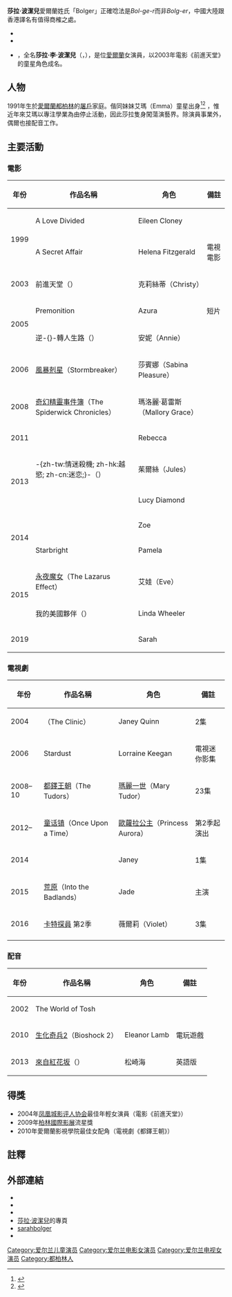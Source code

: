 {{noteTA
|T=zh-cn:莎拉·博尔格; zh-hk:莎拉·寶嘉; zh-tw:莎拉·波潔兒;
|G1=TV
|G3=Movie
|G4=Ghibli
|1=zh-cn:博尔格; zh-tw:波潔兒; zh-hk:寶嘉;
|2=zh-hans:柏林国际电影节;zh-hant:柏林國際影展;
|3=zh-cn:前进天堂; zh-tw:前進天堂; zh-hk:紐約客;
|4=zh-cn:玛洛丽;zh-tw:瑪洛麗;zh-hk:美洛;
}}
{{藝人
| 姓名 = 莎拉·波潔兒
| 類型 = 女演員
| 圖片 = Sarah Bolger (48484781976) (cropped).jpg
| 圖片尺寸 = 250px
| 圖片簡介 = 2019年
| 本名 = Sarah Lee Bolger
| 外文名 = Sarah Bolger
| 外文 = ga
| 羅馬拼音 = Sair-uh Bohl-jer<ref>利用[http://dictionary.reference.com/ Dictionary.com] {{Wayback|url=http://dictionary.reference.com/ |date=20150520140539 }}逐字查閱。</ref><ref>{{cite video|date= 2012-05-02| title= Sarah Bolger - MuchMusic.com| url=https://www.youtube.com/watch?v=6rfTNUjWKY0 |publisher ={{youtube|u=MuchMusicOfficial|MUCH}}|language=en}}</ref>
| 英文名 = 
| 暱稱 = 
| 其他藝名 = 
| 國籍 = {{IRL}}
| 民族 = 
| 籍貫 = 
| 出生日期 = {{Birth date and age|1991|2|28}}
| 出生地點 = [[都柏林|都柏林]]
| 逝世日期 = 
| 逝世地點 = 
| 職業 = [[演员|演员]]
| 語言 = 
| 教育程度 = 
| 宗教信仰 = [[天主教|天主教]]<ref>{{cite web | url=http://www.irishcentral.com/news/entertainment/tudors-actress-sarah-bolger-discusses-her-religious-side-114996149-237367271.html  | title=Tudors actress Sarah Bolger discusses her religious side | author= |work=Irish Central | date=1 February 2011 | accessdate=}}</ref>
| 配偶 = 
| 兒女 = 
| 父母 = 
| 親屬 = 
| 音樂類型 = 
| 演奏樂器 = 
| 出道地點 = 
| 出道作 = 
| 出道日期 = 
| 代表作 = 《前進天堂》
| 活躍年代 = 1999年 -
| 唱片公司 = 
| 經紀公司 = 创新艺人经纪公司（CAA）
| 網站 = 
| 相關團體 = 
| 獎項 = -{}-
*2004年[[凤凰城影评人协会|凤凰城影评人协会]]最佳年輕女演員
*2009年[[柏林國際影展|柏林國際影展]]流星獎
*2010年愛爾蘭影視學院最佳女配角
| IMDb = 0092961
| 現任成員 = 
| 過往成員 = 
}}
'''莎拉·波潔兒'''<ref>愛爾蘭姓氏「Bolger」正確唸法是''Bol-ge-r''而非''Bolg-er''，中國大陸跟香港譯名有值得商榷之處。
*{{cite|title=新片介紹：《史柏力魔怪書》3月20日魔怪現身|url=http://movhk.com/2008/03/14/the-spiderwick-chronicles-hong-kong-cinema-release/|publisher=-{荷里活}-電影手冊|date=|language=zh-hk|deadurl=yes|archiveurl=https://web.archive.org/web/20150115105523/http://movhk.com/2008/03/14/the-spiderwick-chronicles-hong-kong-cinema-release/|archivedate=2015-01-15}}
*{{cite|title=奇幻精靈事件簿(The Spiderwick Chronicles)|url=https://tw.movies.yahoo.com/movieinfo_main.html/id=2571|publisher=Yahoo!奇摩電影|date=|language=zh-tw}}
*{{cite|title=奇幻精灵历险记 中国票房|url=http://www.cbooo.cn/m/385573|publisher=中国电影票房数据中心|date=|language=zh-cn}}</ref>{{BD|1991年|2月28日}}，全名'''莎拉·李·波潔兒'''（{{lang-ga|Sarah Lee Bolger}}，{{IPAc-en|ˈ|s|ɛ|ə|r|ə|_|ˈ|l|i|_|ˈ|b|oʊ|l|dʒ|ə|r}}），是位[[愛爾蘭|愛爾蘭]]女演員，以2003年電影《前進天堂》的童星角色成名。

==人物==
1991年生於[[都柏林|愛爾蘭都柏林]]的[[屠戶|屠戶]]家庭。偕同妹妹艾瑪（Emma）童星出身<ref>{{cite web | url=http://www.independent.ie/entertainment/film-cinema/teen-idol-1311085.html | title=Teen idol | author=Sarah Webb | work=The Irish Independent | date=8 March 2008 | accessdate= | archive-date=2012-07-16 | archive-url=https://www.webcitation.org/69BwoAchh?url=http://www.independent.ie/entertainment/film-cinema/teen-idol-1311085.html | dead-url=no }}</ref><ref name=daly>{{cite news |last=Daly |first=Susan |url=http://www.independent.ie/entertainment/film-cinema/sarah-bolger-now-that-im-18-everyones-asking-me-about-sex-1719666.html |title=Sarah Bolger: 'Now that I'm 18... everyone's asking me about sex' |publisher=The Independent |location=Ireland |date=25 April 2009 |accessdate=}}</ref> ，惟近年來艾瑪以專注學業為由停止活動，因此莎拉隻身闖蕩演藝界。除演員事業外，偶爾也接配音工作。

==主要活動==
=== 電影 ===
{| class="wikitable"
! 年份
! 作品名稱
! 角色
! class="unsortable" | 備註
|-
|rowspan=2|1999
|A Love Divided
|Eileen Cloney
|
|-
|A Secret Affair
|Helena Fitzgerald
|電視電影
|-
|2003
|前進天堂（{{link-en|In America|In America}}）
|克莉絲蒂（Christy）
|
|-
|rowspan=2|2005
|Premonition
|Azura
| 短片
|-
|逆-{}-轉人生路（{{link-en|Tara Road|Tara Road}}）
|安妮（Annie）
|
|-
|2006
|[[風暴剋星|風暴剋星]]（Stormbreaker）
|莎賓娜（Sabina Pleasure）
|
|-
|2008
|[[奇幻精靈事件簿|奇幻精靈事件簿]]（The Spiderwick Chronicles）
|瑪洛麗·葛雷斯（Mallory Grace）
|
|-
|2011
|{{link-en|The Moth Diaries|The Moth Diaries}}
|Rebecca
|
|-
|rowspan=2|2013
| -{zh-tw:情迷殺機; zh-hk:越慾; zh-cn:迷恋;}-（{{link-en|Crush|Crush (2013 film)}}）
|茱爾絲（Jules）
|
|-
|{{link-en|As Cool as I Am|As Cool as I Am (film)}}
|Lucy Diamond
|
|-
|rowspan=2|2014
|{{link-en|Kiss Me|Kiss Me (2014 film)}}
|Zoe
|
|-
|Starbright
|Pamela
|
|-
|rowspan=2|2015
|[[永夜魔女|永夜魔女]]（The Lazarus Effect）
|艾娃（Eve）
|
|-
|我的美國夥伴（{{link-en|MY ALL★AMERICAN|My All-American}}）
|Linda Wheeler
|
|-
|2019
|{{link-en|A Good Woman Is Hard to Find|A Good Woman Is Hard to Find}}
|Sarah
|
|}

=== 電視劇 ===
{| class="wikitable"
! 年份
! 作品名稱
! 角色
! class="unsortable" | 備註
|-
|2004
| {{tsl|en|The Clinic (TV series)|診所驚魂 (電視劇)|诊所惊魂}}（The Clinic）
|Janey Quinn
| 2集
|-
|2006
|Stardust
|Lorraine Keegan
|電視迷你影集
|-
|2008–10
|[[都鐸王朝_(電視劇)|都鐸王朝]]（The Tudors）
|[[玛丽一世_(英格兰)|瑪麗一世]]（Mary Tudor）
|23集
|-
|2012–
|[[童话镇|童话镇]]（Once Upon a Time）
|[[睡美人|歐蘿拉公主]]（Princess Aurora）
|第2季起演出
|-
|2014
|{{link-en|Mixology|Mixology (TV series)}}
|Janey
| 1集
|-
|2015
| [[荒原_(電視劇)|荒原]]（Into the Badlands）
|Jade
| 主演
|-
|2016
|[[卡特探員|卡特探員]] 第2季
|薇爾莉（Violet）
|3集
|-
|}

===配音===
{| class="wikitable"
! 年份
! 作品名稱
! 角色
! class="unsortable" | 備註
|-
|2002||The World of Tosh|||| 
|-
|2010  ||[[生化奇兵2|生化奇兵2]]（Bioshock 2）||Eleanor Lamb||電玩遊戲
|-
|2013  || [[來自紅花坂|來自紅花坂]]（{{lang|ja|コクリコ坂から}}）|| 松崎海 ||英語版
|}

==得獎==
*2004年[[凤凰城影评人协会|凤凰城影评人协会]]最佳年輕女演員（電影《前進天堂》）
*2009年[[柏林國際影展|柏林國際影展]]流星獎
*2010年愛爾蘭影視學院最佳女配角（電視劇《都鐸王朝》）

==註釋==
{{reflist}}

==外部連結==
{{Commonscat|Sarah Bolger}}
* {{Twitter|SarahBolger}}
* {{Instagram|sarahbolger}}
* {{Facebook|sarahbolgerofficial}}
* [http://www.whosay.com/sarahbolger 莎拉·波潔兒]{{dead link|date=2018年4月 |bot=InternetArchiveBot |fix-attempted=yes }}的{{link-en|WhoSay|WhoSay}}專頁
* [https://sarahbolger.wordpress.com/ sarahbolger]<!--http://www.sarahbolger.org/-->
* {{IMDb name|92961}}

{{Authority control}}
{{DEFAULTSORT:Bolger, Sarah}}
[[Category:爱尔兰儿童演员|Category:爱尔兰儿童演员]]
[[Category:爱尔兰电影女演员|Category:爱尔兰电影女演员]]
[[Category:爱尔兰电视女演员|Category:爱尔兰电视女演员]]
[[Category:都柏林人|Category:都柏林人]]